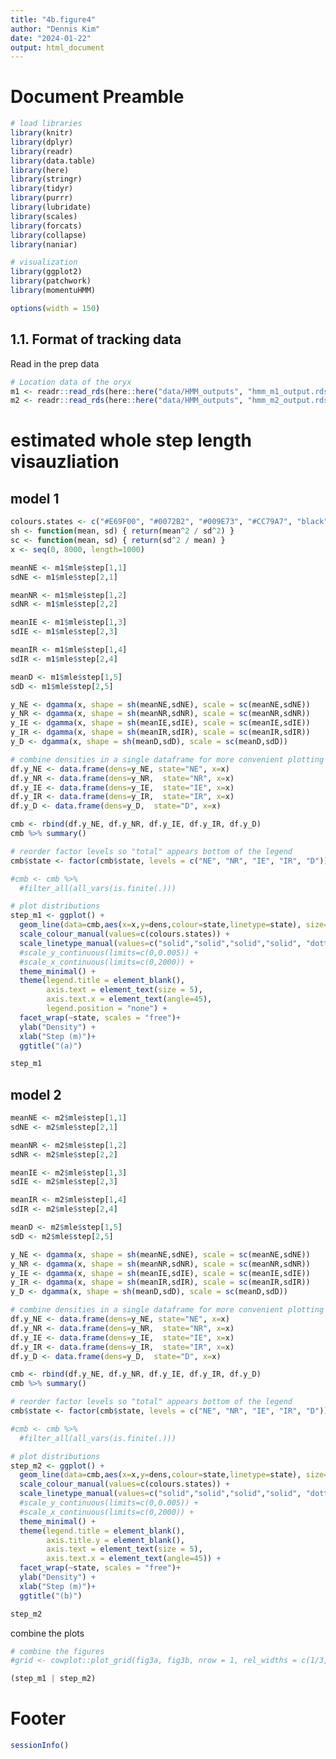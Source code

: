 ---
title: "4b.figure4"
author: "Dennis Kim"
date: "2024-01-22"
output: html_document
---

# Document Preamble 
```{r preamble, message=FALSE, warning=FALSE}
# load libraries
library(knitr)
library(dplyr)
library(readr)
library(data.table)
library(here)
library(stringr)
library(tidyr)
library(purrr)
library(lubridate)
library(scales)
library(forcats)
library(collapse)
library(naniar)

# visualization 
library(ggplot2)
library(patchwork)
library(momentuHMM)

options(width = 150)
```

## 1.1. Format of tracking data

Read in the prep data
```{r read in prep data}
# Location data of the oryx 
m1 <- readr::read_rds(here::here("data/HMM_outputs", "hmm_m1_output.rds"))
m2 <- readr::read_rds(here::here("data/HMM_outputs", "hmm_m2_output.rds"))
```

# estimated whole step length visauzliation 

## model 1
```{r model 1}
colours.states <- c("#E69F00", "#0072B2", "#009E73", "#CC79A7", "black")
sh <- function(mean, sd) { return(mean^2 / sd^2) }
sc <- function(mean, sd) { return(sd^2 / mean) }
x <- seq(0, 8000, length=1000)

meanNE <- m1$mle$step[1,1]
sdNE <- m1$mle$step[2,1] 

meanNR <- m1$mle$step[1,2]
sdNR <- m1$mle$step[2,2]  

meanIE <- m1$mle$step[1,3]
sdIE <- m1$mle$step[2,3]  

meanIR <- m1$mle$step[1,4] 
sdIR <- m1$mle$step[2,4]

meanD <- m1$mle$step[1,5]
sdD <- m1$mle$step[2,5]

y_NE <- dgamma(x, shape = sh(meanNE,sdNE), scale = sc(meanNE,sdNE))
y_NR <- dgamma(x, shape = sh(meanNR,sdNR), scale = sc(meanNR,sdNR))
y_IE <- dgamma(x, shape = sh(meanIE,sdIE), scale = sc(meanIE,sdIE))
y_IR <- dgamma(x, shape = sh(meanIR,sdIR), scale = sc(meanIR,sdIR))
y_D <- dgamma(x, shape = sh(meanD,sdD), scale = sc(meanD,sdD))

# combine densities in a single dataframe for more convenient plotting
df.y_NE <- data.frame(dens=y_NE, state="NE", x=x)
df.y_NR <- data.frame(dens=y_NR,  state="NR", x=x)
df.y_IE <- data.frame(dens=y_IE,  state="IE", x=x)
df.y_IR <- data.frame(dens=y_IR,  state="IR", x=x)
df.y_D <- data.frame(dens=y_D,  state="D", x=x)

cmb <- rbind(df.y_NE, df.y_NR, df.y_IE, df.y_IR, df.y_D)
cmb %>% summary()

# reorder factor levels so "total" appears bottom of the legend
cmb$state <- factor(cmb$state, levels = c("NE", "NR", "IE", "IR", "D"))

#cmb <- cmb %>%
  #filter_all(all_vars(is.finite(.)))

# plot distributions
step_m1 <- ggplot() +
  geom_line(data=cmb,aes(x=x,y=dens,colour=state,linetype=state), size=1) +
  scale_colour_manual(values=c(colours.states)) +
  scale_linetype_manual(values=c("solid","solid","solid","solid", "dotted")) +
  #scale_y_continuous(limits=c(0,0.005)) +
  #scale_x_continuous(limits=c(0,2000)) +
  theme_minimal() +
  theme(legend.title = element_blank(),
        axis.text = element_text(size = 5),
        axis.text.x = element_text(angle=45),
        legend.position = "none") +
  facet_wrap(~state, scales = "free")+
  ylab("Density") +
  xlab("Step (m)")+
  ggtitle("(a)")

step_m1
```

## model 2
```{r model 2}
meanNE <- m2$mle$step[1,1]
sdNE <- m2$mle$step[2,1] 

meanNR <- m2$mle$step[1,2]
sdNR <- m2$mle$step[2,2]  

meanIE <- m2$mle$step[1,3]
sdIE <- m2$mle$step[2,3]  

meanIR <- m2$mle$step[1,4] 
sdIR <- m2$mle$step[2,4]

meanD <- m2$mle$step[1,5]
sdD <- m2$mle$step[2,5]

y_NE <- dgamma(x, shape = sh(meanNE,sdNE), scale = sc(meanNE,sdNE))
y_NR <- dgamma(x, shape = sh(meanNR,sdNR), scale = sc(meanNR,sdNR))
y_IE <- dgamma(x, shape = sh(meanIE,sdIE), scale = sc(meanIE,sdIE))
y_IR <- dgamma(x, shape = sh(meanIR,sdIR), scale = sc(meanIR,sdIR))
y_D <- dgamma(x, shape = sh(meanD,sdD), scale = sc(meanD,sdD))

# combine densities in a single dataframe for more convenient plotting
df.y_NE <- data.frame(dens=y_NE, state="NE", x=x)
df.y_NR <- data.frame(dens=y_NR,  state="NR", x=x)
df.y_IE <- data.frame(dens=y_IE,  state="IE", x=x)
df.y_IR <- data.frame(dens=y_IR,  state="IR", x=x)
df.y_D <- data.frame(dens=y_D,  state="D", x=x)

cmb <- rbind(df.y_NE, df.y_NR, df.y_IE, df.y_IR, df.y_D)
cmb %>% summary()

# reorder factor levels so "total" appears bottom of the legend
cmb$state <- factor(cmb$state, levels = c("NE", "NR", "IE", "IR", "D"))

#cmb <- cmb %>%
  #filter_all(all_vars(is.finite(.)))

# plot distributions
step_m2 <- ggplot() +
  geom_line(data=cmb,aes(x=x,y=dens,colour=state,linetype=state), size=1) +
  scale_colour_manual(values=c(colours.states)) +
  scale_linetype_manual(values=c("solid","solid","solid","solid", "dotted")) +
  #scale_y_continuous(limits=c(0,0.005)) +
  #scale_x_continuous(limits=c(0,2000)) +
  theme_minimal() +
  theme(legend.title = element_blank(),
        axis.title.y = element_blank(),
        axis.text = element_text(size = 5),
        axis.text.x = element_text(angle=45)) +
  facet_wrap(~state, scales = "free")+
  ylab("Density") +
  xlab("Step (m)")+
  ggtitle("(b)")

step_m2
```

combine the plots 
```{r combine the plots}
# combine the figures 
#grid <- cowplot::plot_grid(fig3a, fig3b, nrow = 1, rel_widths = c(1/3,2/3), align = "h")

(step_m1 | step_m2)  
```

# Footer
```{r footer}
sessionInfo()
```